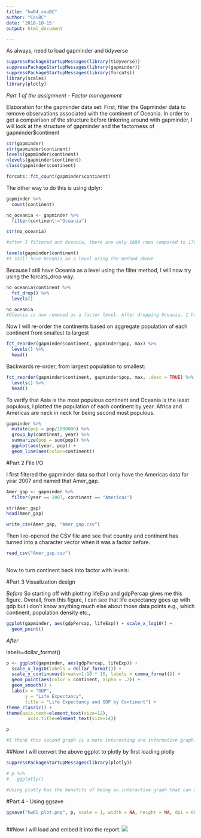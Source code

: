 ```yaml
---
title: "hw04_couBC"
author: "CouBC"
date: '2018-10-15'
output: html_document

---
```


As always, need to load gapminder and tidyverse

```r
suppressPackageStartupMessages(library(tidyverse))
suppressPackageStartupMessages(library(gapminder))
suppressPackageStartupMessages(library(forcats))
library(scales)
library(plotly)
```

*Part 1 of the assignment - Factor management*

Elaboration for the gapminder data set:
First, filter the Gapminder data to remove observations associated with the continent of Oceania. In order to get a comparison of the structure before tinkering around with gapminder, I will look at the structure of gapminder and the factorness of gapminder$continent

```r
str(gapminder)
str(gapminder$continent)
levels(gapminder$continent)
nlevels(gapminder$continent)
class(gapminder$continent)
```


```r
forcats::fct_count(gapminder$continent)
```
The other way to do this is using dplyr:

```r
gapminder %>% 
  count(continent)
```


```r
no_oceania <- gapminder %>%
  filter(continent!="Oceania")

str(no_oceania)

#after I filtered out Oceania, there are only 1680 rows compared to 1704 with Oceania not filtered, however the structure function tells me that continent is a factor with 5 levels as before.
```


```r
levels(gapminder$continent)
#I still have Oceania as a level using the method above
```

Because I still have Oceania as a level using the filter method, I will now try using the forcats_drop way. 



```r
no_oceania$continent %>% 
  fct_drop() %>% 
  levels()

no_oceania
#Oceania is now removed as a factor level. After dropping Oceania, I have 1,680 rows whereas before I had 1704, so that's a sanity check to see that it worked.
```

Now I will re-order the continents based on aggregate population of each continent from smallest to largest

```r
fct_reorder(gapminder$continent, gapminder$pop, max) %>% 
  levels() %>% 
  head()
```

Backwards re-order, from largest population to smallest:

```r
fct_reorder(gapminder$continent, gapminder$pop, max, .desc = TRUE) %>% 
  levels() %>% 
  head() 
```

To verify that Asia is the most populous continent and Oceania is the least populous, I plotted the population of each continent by year. Africa and Americas are neck in neck for being second most populous.

```r
gapminder %>% 
  mutate(pop = pop/1000000) %>% 
  group_by(continent, year) %>% 
  summarize(pop = sum(pop)) %>% 
  ggplot(aes(year, pop)) +
  geom_line(aes(color=continent))
```


 
#Part 2 File I/O

I first filtered the gapminder data so that I only have the Americas data for year 2007 and named that Amer_gap.

```r
Amer_gap <- gapminder %>%
  filter(year == 2007, continent == "Americas")

str(Amer_gap) 
head(Amer_gap)

```

```r
write_csv(Amer_gap, "Amer_gap.csv")
```

Then I re-opened the CSV file and see that country and continent has turned into a character vector when it was a factor before. 

```r
read_csv("Amer_gap.csv")
  
```

Now to turn continent back into factor with levels:


#Part 3 Visualization design

*Before*
So starting off with plotting lifeExp and gdpPercap gives me this figure. Overall, from this figure, I can see that life expectancy goes up with gdp but i don't know anything much else about those data points e.g., which continent, population density etc., 
```r

ggplot(gapminder, aes(gdpPercap, lifeExp)) + scale_x_log10() + 
  geom_point() 

```

*After*

labels=dollar_format()

```r
p <- ggplot(gapminder, aes(gdpPercap, lifeExp)) + 
  scale_x_log10(labels = dollar_format()) + 
  scale_y_continuous(breaks=1:10 * 10, labels = comma_format()) +
  geom_point(aes(color = continent, alpha = .2)) + 
  geom_smooth() +
  labs(x = "GDP",
       y = "Life Expectancy",
       title = "Life Expectancy and GDP by Continent") +
theme_classic() +
theme(axis.text=element_text(size=12),
        axis.title=element_text(size=14))

p

#I think this second graph is a more interesting and informative graph. It hasclear labels. It includes a Loess line with standard error. We can where the countries from different continents land in terms of life expectancy and GPD. However, I don't know how to get rid of the alpha on the legend. 
```


##Now I will convert the above ggplot to plotly by first loading plotly

```r
suppressPackageStartupMessages(library(plotly))
```


```r
# p %>% 
#   ggplotly()

#Using plotly has the benefits of being an interactive graph that can tell you information about each data point that you hover over. You can also compare multiple data points using "compare data over hover". You can also zoom in and out to further inspect the data points
```



#Part 4 - Using ggsave 


```r
ggsave("hw05_plot.png", p, scale = 1, width = NA, height = NA, dpi = 600, limitsize = TRUE)
```

```r

```

##Now I will load and embed it into the report. 
![](/Users/christineou/Desktop/Hw05_couBC/hw05_plot.png)


